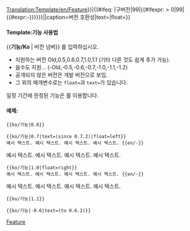 <noinclude>[[Translation:Template/en/Feature]]</noinclude><includeonly>{{en/VersionBox|{{#ifeq: {{{1|}}}|구버전|0|{{#ifexpr: {{{1|}}} < 0|0|{{{1|}}}}}}}|{{#ifeq: {{{1|}}}|구버전|99|{{#ifexpr: {{{1|}}} > 0|99|{{#expr:-{{{1|}}}}}}}}}||caption=버전 호환성|text={{{text|}}}|float={{{float|}}}}}</includeonly><noinclude>

====Template:기능 사용법====
<nowiki>{{</nowiki>'''기능/Ko'''<nowiki> | 버전 넘버}}</nowiki> 를 입력하십시오.
*지원하는 버전 Old,0.5,0.6,0.7,1.0,1.1 (기타 다른 것도 쉽게 추가 가능).
*음수도 지원... (-Old,-0.5,-0.6,-0.7,-1.0,-1.1,-1.2)
*공개되지 않은 버전은 개발 버전으로 보임.
*그 외의 매개변수로는 <code>float=</code>과 <code>text=</code>가 있습니다.
일정 기간에 한정된 기능은 {{en/S|Feature_period}} 를 이용합니다.

====예제:====
<pre>{{ko/기능|0.6}}</pre>
{{ko/기능|0.6}}
<pre>{{ko/기능|0.7|text=(since 0.7.2)|float=left}}
예시 텍스트. 예시 텍스트. 예시 텍스트. 예시 텍스트. {{en/-}}</pre>
{{ko/기능|0.7|text=(since 0.7.2)|float=left}}
예시 텍스트. 예시 텍스트. 예시 텍스트. 예시 텍스트. {{en/-}}
<pre>{{ko/기능|1.0|float=right}}
예시 텍스트. 예시 텍스트. 예시 텍스트. 예시 텍스트. {{en/-}}</pre>
{{ko/기능|1.0|float=right}}
예시 텍스트. 예시 텍스트. 예시 텍스트. 예시 텍스트. {{en/-}}
<pre>{{ko/기능|1.1}}</pre>
{{ko/기능|1.1}}
<pre>{{ko/기능|-0.6|text=(to 0.6.2)}}</pre>
{{ko/기능|-0.6|text=(to 0.6.2)}}


[[Category:en/Templates|Feature]]
</noinclude>